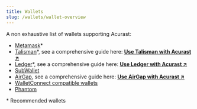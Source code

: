 ```yaml
---
title: Wallets
slug: /wallets/wallet-overview
---
```



A non exhaustive list of wallets supporting Acurast:

- [Metamask](https://www.metamask.io)*
- [Talisman](https://talisman.xyz/)*, see a comprehensive guide here: **[Use Talisman with Acurast ↗](/wallets/wallets-talisman)**
- [Ledger](https://www.ledger.com/)*, see a comprehensive guide here: **[Use Ledger with Acurast ↗](/wallets/wallets-ledger)**
- [SubWallet](https://www.subwallet.app/)
- [AirGap](https://airgap.it/), see a comprehensive guide here: **[Use AirGap with Acurast ↗](/wallets/wallets-airgap)**
- [WalletConnect compatible wallets](https://reown.com/)
- [Phantom](https://phantom.com/)

\* Recommended wallets

